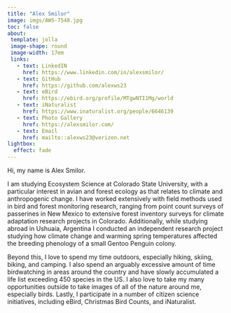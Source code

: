 ```yaml
---
title: "Alex Smilor"
image: imgs/AWS-7548.jpg
toc: false
about: 
 template: jolla
 image-shape: round
 image-width: 17em
 links:
   - text: LinkedIN
     href: https://www.linkedin.com/in/alexsmilor/
   - text: GitHub
     href: https://github.com/alexws23
   - text: eBird
     href: https://ebird.org/profile/MTgwNTI1Mg/world
   - text: iNaturalist
     href: https://www.inaturalist.org/people/6646139
   - text: Photo Gallery
     href: https://alexsmilor.com/
   - text: Email
     href: mailto::alexws23@verizon.net
lightbox:
  effect: fade
---
```


Hi, my name is Alex Smilor.

I am studying Ecosystem Science at Colorado State University, with a particular interest in avian and forest ecology as that relates to climate and anthropogenic change. I have worked extensively with field methods used in bird and forest monitoring research, ranging from point count surveys of passerines in New Mexico to extensive forest inventory surveys for climate adaptation research projects in Colorado. Additionally, while studying abroad in Ushuaia, Argentina I conducted an independent research project studying how climate change and warming spring temperatures affected the breeding phenology of a small Gentoo Penguin colony.

Beyond this, I love to spend my time outdoors, especially hiking, skiing, biking, and camping. I also spend an arguably excessive amount of time birdwatching in areas around the country and have slowly accumulated a life list exceeding 450 species in the US. I also love to take my many opportunities outside to take images of all of the nature around me, especially birds. Lastly, I participate in a number of citizen science initiatives, including eBird, Christmas Bird Counts, and iNaturalist.
